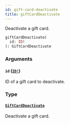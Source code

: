 ```yaml
---
id: gift-card-deactivate
title: giftCardDeactivate
---
```


Deactivate a gift card.

```graphql
giftCardDeactivate(
  id: ID!
): GiftCardDeactivate

```

### Arguments

#### `id` ([`ID!`](../../../developer/api-reference/scalars/id))

ID of a gift card to deactivate.

### Type

#### [`GiftCardDeactivate`](../../../developer/api-reference/objects/gift-card-deactivate)

Deactivate a gift card.
